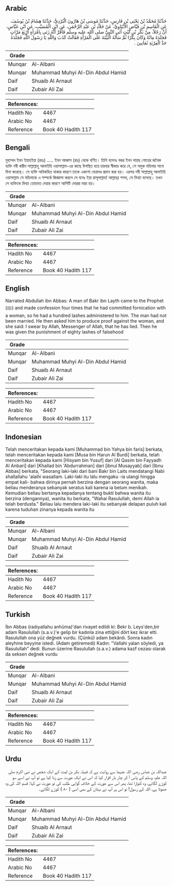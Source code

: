 ## Arabic


<div dir="rtl" lang="ar" style={{fontSize:'larger',backgroundColor:'#f8f9fa',padding:20}}>
حَدَّثَنَا مُحَمَّدُ بْنُ يَحْيَى بْنِ فَارِسٍ، حَدَّثَنَا مُوسَى بْنُ هَارُونَ الْبُرْدِيُّ، حَدَّثَنَا هِشَامُ بْنُ يُوسُفَ، عَنِ الْقَاسِمِ بْنِ فَيَّاضٍ الأَبْنَاوِيِّ، عَنْ خَلاَّدِ بْنِ عَبْدِ الرَّحْمَنِ، عَنِ ابْنِ الْمُسَيَّبِ، عَنِ ابْنِ عَبَّاسٍ، أَنَّ رَجُلاً، مِنْ بَكْرِ بْنِ لَيْثٍ أَتَى النَّبِيَّ صلى الله عليه وسلم فَأَقَرَّ أَنَّهُ زَنَى بِامْرَأَةٍ أَرْبَعَ مَرَّاتٍ فَجَلَدَهُ مِائَةً وَكَانَ بِكْرًا ثُمَّ سَأَلَهُ الْبَيِّنَةَ عَلَى الْمَرْأَةِ فَقَالَتْ كَذَبَ وَاللَّهِ يَا رَسُولَ اللَّهِ فَجَلَدَهُ حَدَّ الْفِرْيَةِ ثَمَانِينَ ‏.‏
</div>
<div style={{backgroundColor:'#f8f9fa',padding:20, marginBottom: 10}}><table> <thead> <tr> <th>Grade</th> <th></th> </tr> </thead> <tbody> <tr><td>Munqar</td><td>Al-Albani</td></tr><tr><td>Munqar</td><td>Muhammad Muhyi Al-Din Abdul Hamid</td></tr><tr><td>Daif</td><td>Shuaib Al Arnaut</td></tr><tr><td>Daif</td><td>Zubair Ali Zai</td></tr></tbody></table><table> <thead> <tr> <th>References:</th> <th></th> </tr> </thead> <tbody><tr><td>Hadith No</td><td>4467</td></tr><tr><td>Arabic No</td><td>4467</td></tr><tr><td>Reference</td><td>Book 40 Hadith 117</td></tr></tbody></table></div>

## Bengali


<div dir="ltr" lang="bn" style={{fontSize:'larger',backgroundColor:'#f8f9fa',padding:20}}>
মুহাম্মদ ইবন ইয়াহইয়া (রহঃ) ..... ইবন আব্বাস (রাঃ) থেকে বর্ণিত। তিনি বলেনঃ বকর ইবন লায়ছ গোত্রের জনৈক ব্যক্তি নবী করীম সাল্লাল্লাহু আলাইহি ওয়াসাল্লাম-এর কাছে উপস্থিত হয়ে চারবার স্বীকার করে যে, সে অমুক মহিলার সাথে যিনা করেছে। সে ব্যক্তি অবিবাহিত থাকার কারণে তাকে একশো বেত্রাদণ্ড প্রদান করা হয়। এরপর নবী সাল্লাল্লাহু আলাইহি ওয়াসাল্লাম সে মহিলাকে এ সম্পর্কে জিজ্ঞাসা করলে সে বলেঃ ইয়া রাসূলাল্লাহ! আল্লাহ্‌র শপথ, সে মিথ্যা বলেছে। তখন সে ব্যক্তিকে মিথ্যা তোহমত দেয়ার কারণে আশিটি দোররা মারা হয়।
</div>
<div style={{backgroundColor:'#f8f9fa',padding:20, marginBottom: 10}}><table> <thead> <tr> <th>Grade</th> <th></th> </tr> </thead> <tbody> <tr><td>Munqar</td><td>Al-Albani</td></tr><tr><td>Munqar</td><td>Muhammad Muhyi Al-Din Abdul Hamid</td></tr><tr><td>Daif</td><td>Shuaib Al Arnaut</td></tr><tr><td>Daif</td><td>Zubair Ali Zai</td></tr></tbody></table><table> <thead> <tr> <th>References:</th> <th></th> </tr> </thead> <tbody><tr><td>Hadith No</td><td>4467</td></tr><tr><td>Arabic No</td><td>4467</td></tr><tr><td>Reference</td><td>Book 40 Hadith 117</td></tr></tbody></table></div>

## English


<div dir="ltr" lang="en" style={{fontSize:'larger',backgroundColor:'#f8f9fa',padding:20}}>
Narrated Abdullah ibn Abbas: A man of Bakr ibn Layth came to the Prophet (ﷺ) and made confession four times that he had committed fornication with a woman, so he had a hundred lashes administered to him. The man had not been married. He then asked him to produce proof against the woman, and she said: I swear by Allah, Messenger of Allah, that he has lied. Then he was given the punishment of eighty lashes of falsehood
</div>
<div style={{backgroundColor:'#f8f9fa',padding:20, marginBottom: 10}}><table> <thead> <tr> <th>Grade</th> <th></th> </tr> </thead> <tbody> <tr><td>Munqar</td><td>Al-Albani</td></tr><tr><td>Munqar</td><td>Muhammad Muhyi Al-Din Abdul Hamid</td></tr><tr><td>Daif</td><td>Shuaib Al Arnaut</td></tr><tr><td>Daif</td><td>Zubair Ali Zai</td></tr></tbody></table><table> <thead> <tr> <th>References:</th> <th></th> </tr> </thead> <tbody><tr><td>Hadith No</td><td>4467</td></tr><tr><td>Arabic No</td><td>4467</td></tr><tr><td>Reference</td><td>Book 40 Hadith 117</td></tr></tbody></table></div>

## Indonesian


<div dir="ltr" lang="id" style={{fontSize:'larger',backgroundColor:'#f8f9fa',padding:20}}>
Telah menceritakan kepada kami [Muhammad bin Yahya bin faris] berkata, telah menceritakan kepada kami [Musa bin Harun Al Burdi] berkata, telah menceritakan kepada kami [Hisyam bin Yusuf] dari [Al Qasim bin Fayyadh Al Anbari] dari [Khallad bin 'Abdurrahman] dari [ibnul Musayyab] dari [Ibnu Abbas] berkata, "Seorang laki-laki dari bani Bakr bin Laits mendatangi Nabi shallallahu 'alaihi wasallam. Laki-laki itu lalu mengaku -ia ulangi hingga empat kali- bahwa dirinya pernah berzina dengan seorang wanita, maka beliau menderanya sebanyak seratus kali karena ia belum menikah. Kemudian beliau bertanya kepadanya tentang bukti bahwa wanita itu berzina (dengannya), wanita itu berkata, "Wahai Rasulullah, demi Allah ia telah berdusta." Beliau lalu mendera laki-laki itu sebanyak delapan puluh kali karena tuduhan zinanya kepada wanita itu
</div>
<div style={{backgroundColor:'#f8f9fa',padding:20, marginBottom: 10}}><table> <thead> <tr> <th>Grade</th> <th></th> </tr> </thead> <tbody> <tr><td>Munqar</td><td>Al-Albani</td></tr><tr><td>Munqar</td><td>Muhammad Muhyi Al-Din Abdul Hamid</td></tr><tr><td>Daif</td><td>Shuaib Al Arnaut</td></tr><tr><td>Daif</td><td>Zubair Ali Zai</td></tr></tbody></table><table> <thead> <tr> <th>References:</th> <th></th> </tr> </thead> <tbody><tr><td>Hadith No</td><td>4467</td></tr><tr><td>Arabic No</td><td>4467</td></tr><tr><td>Reference</td><td>Book 40 Hadith 117</td></tr></tbody></table></div>

## Turkish


<div dir="ltr" lang="tr" style={{fontSize:'larger',backgroundColor:'#f8f9fa',padding:20}}>
İbn Abbas (radıyallahu anhüma)'dan rivayet edildi ki: Bekr b. Leys'den,bir adam Rasulullah (s.a.v.)'e gelip bir kadınla zina ettiğini dört kez ikrar etti. Rasulullah ona yüz değnek vurdu. (Çünkü) adam bekârdı. Sonra kadın aleyhine beyyine istedi. (Adam getiremedi) Kadın: "Vallahi yalan söyledi, ya Rasulullah" dedi. Bunun üzerine Rasulullah (s.a.v.) adama kazf cezası olarak da seksen değnek vurdu
</div>
<div style={{backgroundColor:'#f8f9fa',padding:20, marginBottom: 10}}><table> <thead> <tr> <th>Grade</th> <th></th> </tr> </thead> <tbody> <tr><td>Munqar</td><td>Al-Albani</td></tr><tr><td>Munqar</td><td>Muhammad Muhyi Al-Din Abdul Hamid</td></tr><tr><td>Daif</td><td>Shuaib Al Arnaut</td></tr><tr><td>Daif</td><td>Zubair Ali Zai</td></tr></tbody></table><table> <thead> <tr> <th>References:</th> <th></th> </tr> </thead> <tbody><tr><td>Hadith No</td><td>4467</td></tr><tr><td>Arabic No</td><td>4467</td></tr><tr><td>Reference</td><td>Book 40 Hadith 117</td></tr></tbody></table></div>

## Urdu


<div dir="rtl" lang="ur" style={{fontSize:'larger',backgroundColor:'#f8f9fa',padding:20}}>
عبداللہ بن عباس رضی اللہ عنہما سے روایت ہے کہ قبیلہ بکر بن لیث کے ایک شخص نے نبی اکرم صلی اللہ علیہ وسلم کے پاس آ کر چار بار اقرار کیا کہ اس نے ایک عورت سے زنا کیا ہے تو آپ نے اسے سو کوڑے لگائے، وہ کنوارا تھا، پھر اس سے عورت کے خلاف گواہی طلب کی تو عورت نے کہا: قسم اللہ کی وہ جھوٹا ہے، اللہ کے رسول! تو اس پر آپ نے بہتان کے بھی اسی ( ۸۰ ) کوڑے لگائے۔
</div>
<div style={{backgroundColor:'#f8f9fa',padding:20, marginBottom: 10}}><table> <thead> <tr> <th>Grade</th> <th></th> </tr> </thead> <tbody> <tr><td>Munqar</td><td>Al-Albani</td></tr><tr><td>Munqar</td><td>Muhammad Muhyi Al-Din Abdul Hamid</td></tr><tr><td>Daif</td><td>Shuaib Al Arnaut</td></tr><tr><td>Daif</td><td>Zubair Ali Zai</td></tr></tbody></table><table> <thead> <tr> <th>References:</th> <th></th> </tr> </thead> <tbody><tr><td>Hadith No</td><td>4467</td></tr><tr><td>Arabic No</td><td>4467</td></tr><tr><td>Reference</td><td>Book 40 Hadith 117</td></tr></tbody></table></div>
